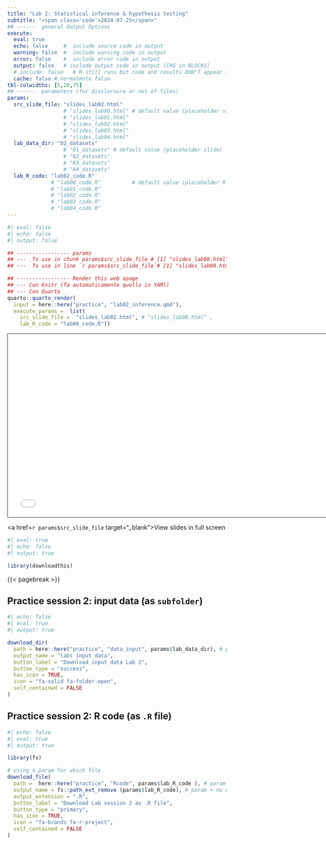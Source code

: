 ```yaml
---
title: "Lab 2: Statistical inference & hypothesis testing"
subtitle: "<span class='code'>2024-07-25</span>"
## ------  general Output Options
execute:     
  eval: true
  echo: false     #  include source code in output
  warning: false  #  include warning code in output
  error: false    #  include error code in output
  output: false   # include output code in output (CHG in BLOCKS)
  # include: false   # R still runs but code and results DON"T appear in output  
  cache: false # normalmnte false
tbl-colwidths: [5,20,75]
## ------  parameters (for disclorsure or not of files)
params:
  src_slide_file: "slides_lab02.html" 
                  # "slides_lab00.html" # default value (placeholder slide)
                  # "slides_lab01.html"
                  # "slides_lab02.html"
                  # "slides_lab03.html"
                  # "slides_lab04.html"
  lab_data_dir: "02_datasets"
                  # "01_datasets" # default value (placeholder slide)
                  # "02_datasets"
                  # "03_datasets"
                  # "04_datasets"
  lab_R_code: "lab02_code.R"           
              # "lab00_code.R"          # default value (placeholder R code)
              # "lab01_code.R"
              # "lab02_code.R"
              # "lab03_code.R"
              # "lab04_code.R"
---
```


```r
#| eval: false
#| echo: false
#| output: false

## ----------------- params 
## ---  To use in chunk params$src_slide_file # [1] "slides_lab00.html"
## ---  To use in line `r params$src_slide_file`# [1] "slides_lab00.html"

## ----------------- Render this web apage 
## --- Con Knitr (fa automaticamente quello in YAMl)
## --- Con Quarto 
quarto::quarto_render(
  input = here::here("practice", "lab02_inference.qmd"),
  execute_params =  list(
    src_slide_file =  "slides_lab02.html", # "slides_lab00.html" ,
    lab_R_code = "lab00_code.R"))
```


<!-- 1/2 DIAPOSITIVA WIDE (16:9) # param -->
```{=html}
<iframe class="slide-deck" src= `r params$src_slide_file` height="420" width="747" style="border: 1px solid #2e3846;"></iframe>
```

<!-- <!-- 2/2 DIAPOSITIVA STD (4:3) -->
<!-- ```{=html} -->
<!-- <iframe class="slide-deck" src= params$src_slide_file height="420" width="565" style="border: 1px solid #2e3846;"></iframe> -->
<!-- ``` -->

<!-- # param -->
<a href=`r params$src_slide_file` target="_blank">View slides in full screen</a>


\pagebreak

```r
#| eval: true
#| echo: false
#| output: true

library(downloadthis)
```

{{< pagebreak >}}

## Practice session 2: input data (as `subfolder`)
<!-- #| output: false  -->
```r
#| echo: false
#| eval: true
#| output: true

download_dir(
  path = here::here("practice", "data_input", params$lab_data_dir), # param
  output_name = "labs input data",
  button_label = "Download input data Lab 2",
  button_type = "success",
  has_icon = TRUE,
  icon = "fa-solid fa-folder-open",
  self_contained = FALSE
)
```


## Practice session 2: R code (as `.R` file)

<!-- #| output: false  -->
```r
#| echo: false
#| eval: true
#| output: true

library(fs) 

# using a param for which file 
download_file(
  path =  here::here("practice", "Rcode", params$lab_R_code ), # param
  output_name = fs::path_ext_remove (params$lab_R_code), # param + no extension.... 
  output_extension = ".R",  
  button_label = "Download Lab session 2 as .R file",
  button_type = "primary",
  has_icon = TRUE,
  icon = "fa-brands fa-r-project",
  self_contained = FALSE
)
```

<!-- ![](../images/coming_soon.png) -->

